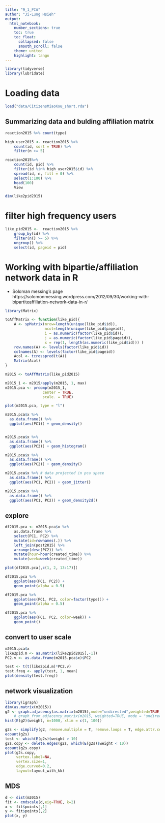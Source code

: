 ```yaml
---
title: "9_1_PCA"
author: "Ji-Lung Hsieh"
output:
  html_notebook:
    number_sections: true
    toc: true
    toc_float:
      collapsed: false
      smooth_scroll: false
    theme: united
    highlight: tango
---
```


```r
library(tidyverse)
library(lubridate)

```


# Loading data
```r
load("data/CitizensMiaoKou_short.rda")
```


## Summarizing data and bulding affiliation matrix

```r
reaction2015 %>% count(type)

high_user2015 <- reaction2015 %>%
	count(id, sort = TRUE) %>%
	filter(n >= 5)

reaction2015%>%
	count(id, pid) %>%
	filter(id %in% high_user2015$id) %>%
	spread(id, n, fill = 0) %>% 
    select(1:100) %>% 
    head(100)
    View

dim(like2pid2015)
```


# filter high frequency users
```r
like_pid2015 <-  reaction2015 %>%
    group_by(id) %>%
    filter(n() >= 5) %>%
    ungroup() %>%
    select(id, pageid = pid)
```


# Working with bipartie/affiliation network data in R
* Soloman messing's page https://solomonmessing.wordpress.com/2012/09/30/working-with-bipartiteaffiliation-network-data-in-r/

```r
library(Matrix)

toAffMatrix <- function(like_pid){
	A <- spMatrix(nrow=length(unique(like_pid$id)),
				  ncol=length(unique(like_pid$pageid)),
				  i = as.numeric(factor(like_pid$id)),
				  j = as.numeric(factor(like_pid$pageid)),
				  x = rep(1, length(as.numeric(like_pid$id))) )
	row.names(A) <- levels(factor(like_pid$id))
	colnames(A) <- levels(factor(like_pid$pageid))
	Acol <- tcrossprod(t(A))
	Matrix(Acol)	
}

m2015 <- toAffMatrix(like_pid2015)
```

```r
m2015_1 <- m2015/apply(m2015, 1, max)
m2015.pca <- prcomp(m2015_1,
                 center = TRUE,
                 scale. = TRUE)

plot(m2015.pca, type = "l")
```



```r
m2015.pca$x %>%
  as.data.frame() %>%
  ggplot(aes(PC1)) + geom_density()


m2015.pca$x %>%
  as.data.frame() %>%
  ggplot(aes(PC2)) + geom_histogram()

m2015.pca$x %>%
  as.data.frame() %>%
  ggplot(aes(PC2)) + geom_density()

m2015.pca$x %>% # data projected in pca space
  as.data.frame() %>%
  ggplot(aes(PC1, PC2)) + geom_jitter()

m2015.pca$x %>%
  as.data.frame() %>%
  ggplot(aes(PC1, PC2)) + geom_density2d()

```

## explore
```r
df2015.pca <- m2015.pca$x %>%
	as.data.frame %>%
	select(PC1, PC2) %>%
	mutate(id=rownames(.)) %>%
	left_join(post2015) %>%
	arrange(desc(PC2)) %>%
	mutate(hour=hour(created_time)) %>%
	mutate(week=week(created_time))

plot(df2015.pca[,c(1, 2, 13:17)])
```

```r
df2015.pca %>%
	ggplot(aes(PC1, PC2)) + 
	geom_point(alpha = 0.5)

```



```r

df2015.pca %>%
	ggplot(aes(PC1, PC2, color=factor(type))) + 
	geom_point(alpha = 0.5)

df2015.pca %>%
	ggplot(aes(PC1, PC2, color=week)) +
	geom_point()
```





## convert to user scale
```r
m2015.pca$x
like2pid.m <- as.matrix(like2pid2015[,-1])
PC2.v <- as.data.frame(m2015.pca$x)$PC2

test <- t(t(like2pid.m)*PC2.v)
test.freq <- apply(test, 1, mean)
plot(density(test.freq))
```


## network visualization
```r
library(igraph)
dim(as.matrix(m2015))
g2 <- graph.adjacency(as.matrix(m2015),mode="undirected",weighted=TRUE)
	# graph_from_adjacency_matrix(m2015, weighted=TRUE, mode = "undirected")
hist(E(g2)$weight, n=1000, xlim = c(1, 100))

g2s <- simplify(g2, remove.multiple = T, remove.loops = T, edge.attr.comb=c(weight="sum", type="ignore") )
ecount(g2s)
test <- which(E(g2s)$weight > 10)
g2s.copy <- delete.edges(g2s, which(E(g2s)$weight < 10))
ecount(g2s.copy)
plot(g2s.copy, 
	 vertex.label=NA, 
	 vertex.size=1,
	 edge.curved=0.2,
	 layout=layout_with_kk)

```

## MDS
```r
d <- dist(m2015)
fit <- cmdscale(d,eig=TRUE, k=2)
x <- fit$points[,1]
y <- fit$points[,2]
plot(x, y)
```



